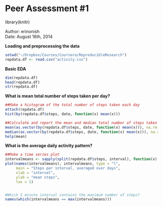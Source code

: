 Peer Assessment #1
========================================================

library(knitr)


Author: erinonish  
Date:   August 16th, 2014  

**Loading and preprocessing the data**  
```r
setwd("~/Dropbox/Courses/Coursera/ReproducibleResearch")  
repdata.df <- read.csv("activity.csv")  
```

**Basic EDA**
```r
dim(repdata.df)  
head(repdata.df) 
str(repdata.df)
```
  
**What is mean total number of steps taken per day?**  

```r

##Make a histogram of the total number of steps taken each day
attach(repdata.df)
hist(by(repdata.df$steps, date, function(x) mean(x)))

##Calculate and report the mean and median total number of steps taken per day
mean(as.vector(by(repdata.df$steps, date, function(x) mean(x))), na.rm = TRUE)
median(as.vector(by(repdata.df$steps, date, function(x) mean(x))), na.rm = TRUE)
help(mean)
```

**What is the average daily activity pattern?**
```r

##Make a time series plot
intervalmeans <- sapply(split(repdata.df$steps, interval), function(x) mean(x, na.rm=TRUE))
plot(names(intervalmeans), intervalmeans, type = "l",
     main = "Steps per interval, averaged over days",
     xlab = "interval",
     ylab = "mean steps", 
     las = 1)


#Which 5 minute interval contains the maximum number of steps?
names(which(intervalmeans == max(intervalmeans)))
```

